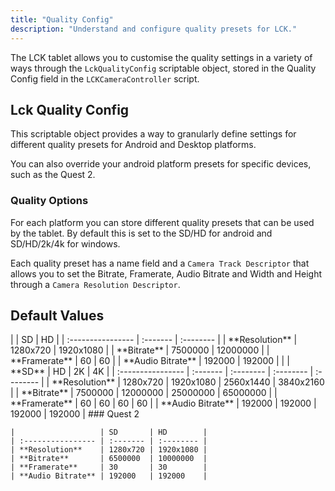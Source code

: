 ```yaml
---
title: "Quality Config"
description: "Understand and configure quality presets for LCK."
---
```


The LCK tablet allows you to customise the quality settings in a variety of ways through the `LckQualityConfig` scriptable object, stored in the Quality Config field in the `LCKCameraController` script.

## Lck Quality Config

This scriptable object provides a way to granularly define settings for different quality presets for Android and Desktop platforms.

You can also override your android platform presets for specific devices, such as the Quest 2.

### Quality Options

For each platform you can store different quality presets that can be used by the tablet. By default this is set to the SD/HD for android and SD/HD/2k/4k for windows.

Each quality preset has a name field and a `Camera Track Descriptor` that allows you to set the Bitrate, Framerate, Audio Bitrate and Width and Height through a `Camera Resolution Descriptor`.

## Default Values

<AccordionGroup>
  <Accordion title="Android" defaultOpen>
    |                   | SD       | HD        |
    | :---------------- | :------- | :-------- |
    | **Resolution**    | 1280x720 | 1920x1080 |
    | **Bitrate**       | 7500000  | 12000000  |
    | **Framerate**     | 60       | 60        |
    | **Audio Bitrate** | 192000   | 192000    |
  </Accordion>
  <Accordion title="Desktop" defaultOpen>
    |                   | **SD**   | HD        | 2K        | 4K        |
    | :---------------- | :------- | :-------- | :-------- | :-------- |
    | **Resolution**    | 1280x720 | 1920x1080 | 2560x1440 | 3840x2160 |
    | **Bitrate**       | 7500000  | 12000000  | 25000000  | 65000000  |
    | **Framerate**     | 60       | 60        | 60        | 60        |
    | **Audio Bitrate** | 192000   | 192000    | 192000    | 192000    |
  </Accordion>
  <Accordion title="Android Overrides" defaultOpen>
    ### Quest 2

    |                   | SD       | HD        |
    | :---------------- | :------- | :-------- |
    | **Resolution**    | 1280x720 | 1920x1080 |
    | **Bitrate**       | 6500000  | 10000000  |
    | **Framerate**     | 30       | 30        |
    | **Audio Bitrate** | 192000   | 192000    |
  </Accordion>
</AccordionGroup>